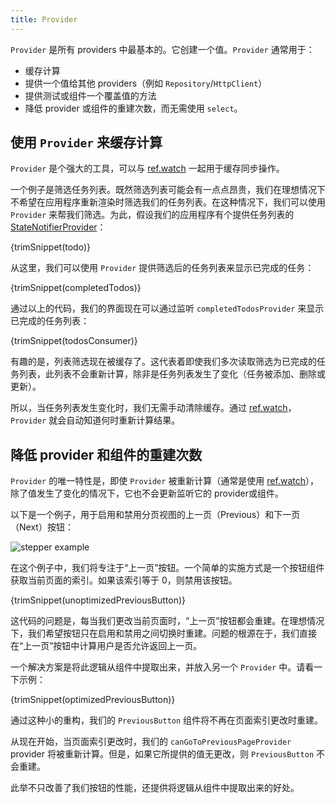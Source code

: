 ```yaml
---
title: Provider
---
```



`Provider` 是所有 providers 中最基本的。它创建一个值。`Provider` 通常用于：
- 缓存计算
- 提供一个值给其他 providers（例如 `Repository`/`HttpClient`）
- 提供测试或组件一个覆盖值的方法
- 降低 provider 或组件的重建次数，而无需使用 `select`。

## 使用 `Provider` 来缓存计算

`Provider` 是个强大的工具，可以与 [ref.watch] 一起用于缓存同步操作。

一个例子是筛选任务列表。既然筛选列表可能会有一点点昂贵，我们在理想情况下不希望在应用程序重新渲染时筛选我们的任务列表。在这种情况下，我们可以使用 `Provider` 来帮我们筛选。为此，假设我们的应用程序有个提供任务列表的 [StateNotifierProvider]：

<CodeBlock>{trimSnippet(todo)}</CodeBlock>

从这里，我们可以使用 `Provider` 提供筛选后的任务列表来显示已完成的任务：

<CodeBlock>{trimSnippet(completedTodos)}</CodeBlock>

通过以上的代码，我们的界面现在可以通过监听 `completedTodosProvider` 来显示已完成的任务列表：

<CodeBlock>{trimSnippet(todosConsumer)}</CodeBlock>

有趣的是，列表筛选现在被缓存了。这代表着即使我们多次读取筛选为已完成的任务列表，此列表不会重新计算，除非是任务列表发生了变化（任务被添加、删除或更新）。

所以，当任务列表发生变化时，我们无需手动清除缓存。通过 [ref.watch]，`Provider` 就会自动知道何时重新计算结果。

## 降低 provider 和组件的重建次数

`Provider` 的唯一特性是，即使 `Provider` 被重新计算（通常是使用 [ref.watch]），除了值发生了变化的情况下，它也不会更新监听它的 provider或组件。

以下是一个例子，用于启用和禁用分页视图的上一页（Previous）和下一页（Next）按钮：

![stepper example](https://user-images.githubusercontent.com/134939/47580830-31263a00-d950-11e8-9b61-0eaddab2709e.png)

在这个例子中，我们将专注于“上一页”按钮。一个简单的实施方式是一个按钮组件获取当前页面的索引。如果该索引等于 0，则禁用该按钮。

<CodeBlock>{trimSnippet(unoptimizedPreviousButton)}</CodeBlock>

这代码的问题是，每当我们更改当前页面时，“上一页”按钮都会重建。在理想情况下，我们希望按钮只在启用和禁用之间切换时重建。问题的根源在于，我们直接在“上一页”按钮中计算用户是否允许返回上一页。

一个解决方案是将此逻辑从组件中提取出来，并放入另一个 `Provider` 中。请看一下示例：

<CodeBlock>{trimSnippet(optimizedPreviousButton)}</CodeBlock>

通过这种小的重构，我们的 `PreviousButton` 组件将不再在页面索引更改时重建。

从现在开始，当页面索引更改时，我们的 `canGoToPreviousPageProvider` provider 将被重新计算。但是，如果它所提供的值无更改，则 `PreviousButton` 不会重建。

此举不只改善了我们按钮的性能，还提供将逻辑从组件中提取出来的好处。

[ref.watch]: ../concepts/reading#using-refwatch-to-observe-a-provider
[statenotifierprovider]: ./state_notifier_provider
